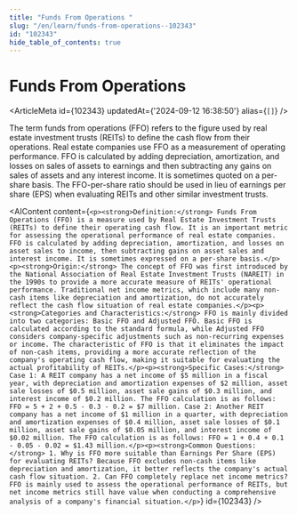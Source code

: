 ```yaml
---
title: "Funds From Operations "
slug: "/en/learn/funds-from-operations--102343"
id: "102343"
hide_table_of_contents: true
---
```



# Funds From Operations 

<ArticleMeta id={102343} updatedAt={'2024-09-12 16:38:50'} alias={`[]`} />
<div className='border-solid border-b border-t-0 my-4 border-[var(--ifm-color-gray-300)]' />

The term funds from operations (FFO) refers to the figure used by real estate investment trusts (REITs) to define the cash flow from their operations. Real estate companies use FFO as a measurement of operating performance. FFO is calculated by adding depreciation, amortization, and losses on sales of assets to earnings and then subtracting any gains on sales of assets and any interest income. It is sometimes quoted on a per-share basis. The FFO-per-share ratio should be used in lieu of earnings per share (EPS) when evaluating REITs and other similar investment trusts.

<AIContent content={`<p><strong>Definition:</strong> Funds From Operations (FFO) is a measure used by Real Estate Investment Trusts (REITs) to define their operating cash flow. It is an important metric for assessing the operational performance of real estate companies. FFO is calculated by adding depreciation, amortization, and losses on asset sales to income, then subtracting gains on asset sales and interest income. It is sometimes expressed on a per-share basis.</p><p><strong>Origin:</strong> The concept of FFO was first introduced by the National Association of Real Estate Investment Trusts (NAREIT) in the 1990s to provide a more accurate measure of REITs' operational performance. Traditional net income metrics, which include many non-cash items like depreciation and amortization, do not accurately reflect the cash flow situation of real estate companies.</p><p><strong>Categories and Characteristics:</strong> FFO is mainly divided into two categories: Basic FFO and Adjusted FFO. Basic FFO is calculated according to the standard formula, while Adjusted FFO considers company-specific adjustments such as non-recurring expenses or income. The characteristic of FFO is that it eliminates the impact of non-cash items, providing a more accurate reflection of the company's operating cash flow, making it suitable for evaluating the actual profitability of REITs.</p><p><strong>Specific Cases:</strong> Case 1: A REIT company has a net income of $5 million in a fiscal year, with depreciation and amortization expenses of $2 million, asset sale losses of $0.5 million, asset sale gains of $0.3 million, and interest income of $0.2 million. The FFO calculation is as follows: FFO = 5 + 2 + 0.5 - 0.3 - 0.2 = $7 million. Case 2: Another REIT company has a net income of $1 million in a quarter, with depreciation and amortization expenses of $0.4 million, asset sale losses of $0.1 million, asset sale gains of $0.05 million, and interest income of $0.02 million. The FFO calculation is as follows: FFO = 1 + 0.4 + 0.1 - 0.05 - 0.02 = $1.43 million.</p><p><strong>Common Questions:</strong> 1. Why is FFO more suitable than Earnings Per Share (EPS) for evaluating REITs? Because FFO excludes non-cash items like depreciation and amortization, it better reflects the company's actual cash flow situation. 2. Can FFO completely replace net income metrics? FFO is mainly used to assess the operational performance of REITs, but net income metrics still have value when conducting a comprehensive analysis of a company's financial situation.</p>`} id={102343} />
